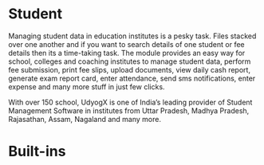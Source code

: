 # Student

Managing student data in education institutes is a pesky task. Files stacked over one another and if you want to search details of one student or fee details then its a time-taking task. The module provides an easy way for school, colleges and coaching institutes to manage student data, perform fee submission, print fee slips, upload documents, view daily cash report, generate exam report card, enter attendance, send sms notifications, enter expense and many more stuff in just few clicks.

With over 150 school, UdyogX is one of India’s leading provider of Student Management Software in institutes from Uttar Pradesh, Madhya Pradesh, Rajasathan, Assam, Nagaland and many more.

# Built-ins
